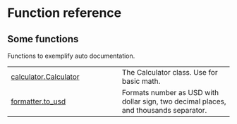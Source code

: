 # Function reference {.doc .doc-index}

## Some functions

Functions to exemplify auto documentation.

| | |
| --- | --- |
| [calculator.Calculator](calculator.Calculator.qmd#my_project.calculator.Calculator) | The Calculator class. Use for basic math. |
| [formatter.to_usd](formatter.to_usd.qmd#my_project.formatter.to_usd) | Formats number as USD with dollar sign, two decimal places, and thousands separator. |